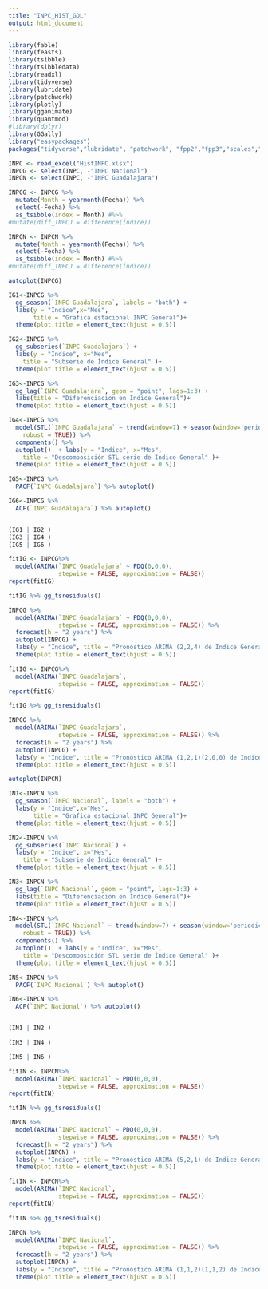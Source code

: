 ---
title: "INPC_HIST_GDL"
output: html_document
---



```{r, include=FALSE, warning=FALSE}
library(fable)
library(feasts)
library(tsibble)
library(tsibbledata)
library(readxl)
library(tidyverse)
library(lubridate)
library(patchwork)
library(plotly)
library(gganimate)
library(quantmod)
#library(dplyr)
library(GGally)
library("easypackages")
packages("tidyverse","lubridate", "patchwork", "fpp2","fpp3","scales","DT")
```


```{r, include=FALSE, warning=FALSE}
INPC <- read_excel("HistINPC.xlsx")
INPCG <- select(INPC, -"INPC Nacional")
INPCN <- select(INPC, -"INPC Guadalajara")
```


```{r, include=FALSE, warning=FALSE}
INPCG <- INPCG %>%
  mutate(Month = yearmonth(Fecha)) %>%
  select(-Fecha) %>%
  as_tsibble(index = Month) #%>% 
#mutate(diff_INPCJ = difference(Índice))

```


```{r, include=FALSE, warning=FALSE}
INPCN <- INPCN %>%
  mutate(Month = yearmonth(Fecha)) %>%
  select(-Fecha) %>%
  as_tsibble(index = Month) #%>% 
#mutate(diff_INPCJ = difference(Índice))

```



```{r, echo=FALSE, warning=FALSE, message=FALSE}
autoplot(INPCG) 
```






```{r, fig.align='center', echo=FALSE}
IG1<-INPCG %>%
  gg_season(`INPC Guadalajara`, labels = "both") +
  labs(y = "Indice",x="Mes",
       title = "Grafica estacional INPC General")+
  theme(plot.title = element_text(hjust = 0.5))

IG2<-INPCG %>% 
  gg_subseries(`INPC Guadalajara`) +
  labs(y = "Indice", x="Mes",
    title = "Subserie de Índice General" )+
  theme(plot.title = element_text(hjust = 0.5))

IG3<-INPCG %>% 
  gg_lag(`INPC Guadalajara`, geom = "point", lags=1:3) +
  labs(title = "Diferenciacion en Índice General")+
  theme(plot.title = element_text(hjust = 0.5))

IG4<-INPCG %>%
  model(STL(`INPC Guadalajara` ~ trend(window=7) + season(window='periodic'),
    robust = TRUE)) %>%
  components() %>%
  autoplot()  + labs(y = "Indice", x="Mes",
    title = "Descomposición STL serie de Índice General" )+
  theme(plot.title = element_text(hjust = 0.5))

IG5<-INPCG %>% 
  PACF(`INPC Guadalajara`) %>% autoplot()

IG6<-INPCG %>% 
  ACF(`INPC Guadalajara`) %>% autoplot()


(IG1 | IG2 ) 
(IG3 | IG4 ) 
(IG5 | IG6 )


```



```{r, echo=FALSE, fig.align='center'}

fitIG <- INPCG%>%
  model(ARIMA(`INPC Guadalajara` ~ PDQ(0,0,0),
              stepwise = FALSE, approximation = FALSE))
report(fitIG)

fitIG %>% gg_tsresiduals()

INPCG %>%
  model(ARIMA(`INPC Guadalajara` ~ PDQ(0,0,0),
              stepwise = FALSE, approximation = FALSE)) %>% 
  forecast(h = "2 years") %>%
  autoplot(INPCG) +
  labs(y = "Indice", title = "Pronóstico ARIMA (2,2,4) de Indice General")+
  theme(plot.title = element_text(hjust = 0.5))

```



```{r, echo=FALSE, fig.align='center'}

fitIG <- INPCG%>%
  model(ARIMA(`INPC Guadalajara`,
              stepwise = FALSE, approximation = FALSE))
report(fitIG)

fitIG %>% gg_tsresiduals()

INPCG %>%
  model(ARIMA(`INPC Guadalajara`,
              stepwise = FALSE, approximation = FALSE)) %>% 
  forecast(h = "2 years") %>%
  autoplot(INPCG) +
  labs(y = "Indice", title = "Pronóstico ARIMA (1,2,1)(2,0,0) de Indice General")+
  theme(plot.title = element_text(hjust = 0.5))

```



```{r, echo=FALSE, warning=FALSE, message=FALSE}
autoplot(INPCN) 
```



```{r, fig.align='center', echo=FALSE}
IN1<-INPCN %>%
  gg_season(`INPC Nacional`, labels = "both") +
  labs(y = "Indice",x="Mes",
       title = "Grafica estacional INPC General")+
  theme(plot.title = element_text(hjust = 0.5))

IN2<-INPCN %>% 
  gg_subseries(`INPC Nacional`) +
  labs(y = "Indice", x="Mes",
    title = "Subserie de Índice General" )+
  theme(plot.title = element_text(hjust = 0.5))

IN3<-INPCN %>% 
  gg_lag(`INPC Nacional`, geom = "point", lags=1:3) +
  labs(title = "Diferenciacion en Índice General")+
  theme(plot.title = element_text(hjust = 0.5))

IN4<-INPCN %>%
  model(STL(`INPC Nacional` ~ trend(window=7) + season(window='periodic'),
    robust = TRUE)) %>%
  components() %>%
  autoplot()  + labs(y = "Indice", x="Mes",
    title = "Descomposición STL serie de Índice General" )+
  theme(plot.title = element_text(hjust = 0.5))

IN5<-INPCN %>% 
  PACF(`INPC Nacional`) %>% autoplot()

IN6<-INPCN %>% 
  ACF(`INPC Nacional`) %>% autoplot()


(IN1 | IN2 ) 

(IN3 | IN4 ) 

(IN5 | IN6 )


```


```{r, echo=FALSE, fig.align='center'}

fitIN <- INPCN%>%
  model(ARIMA(`INPC Nacional` ~ PDQ(0,0,0),
              stepwise = FALSE, approximation = FALSE))
report(fitIN)

fitIN %>% gg_tsresiduals()

INPCN %>%
  model(ARIMA(`INPC Nacional` ~ PDQ(0,0,0),
              stepwise = FALSE, approximation = FALSE)) %>% 
  forecast(h = "2 years") %>%
  autoplot(INPCN) +
  labs(y = "Indice", title = "Pronóstico ARIMA (5,2,1) de Indice General")+
  theme(plot.title = element_text(hjust = 0.5))

```


```{r, echo=FALSE, fig.align='center'}

fitIN <- INPCN%>%
  model(ARIMA(`INPC Nacional`,
              stepwise = FALSE, approximation = FALSE))
report(fitIN)

fitIN %>% gg_tsresiduals()

INPCN %>%
  model(ARIMA(`INPC Nacional`,
              stepwise = FALSE, approximation = FALSE)) %>% 
  forecast(h = "2 years") %>%
  autoplot(INPCN) +
  labs(y = "Indice", title = "Pronóstico ARIMA (1,1,2)(1,1,2) de Indice General")+
  theme(plot.title = element_text(hjust = 0.5))

```






